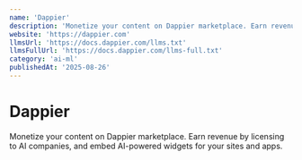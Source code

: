 ```yaml
---
name: 'Dappier'
description: 'Monetize your content on Dappier marketplace. Earn revenue by licensing to AI companies, and embed AI-powered widgets for your sites and apps.'
website: 'https://dappier.com'
llmsUrl: 'https://docs.dappier.com/llms.txt'
llmsFullUrl: 'https://docs.dappier.com/llms-full.txt'
category: 'ai-ml'
publishedAt: '2025-08-26'
---
```


# Dappier

Monetize your content on Dappier marketplace. Earn revenue by licensing to AI companies, and embed AI-powered widgets for your sites and apps.
